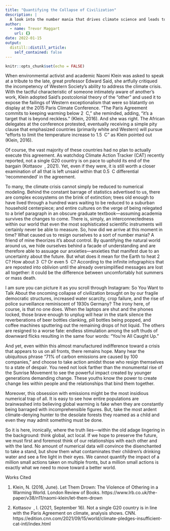 ```yaml
---
title: "Quantifying the Collapse of Civilization"
description: |
  A look into the number mania that drives climate science and leads to inaction.
author:
  - name: Trevor Maggart
    url: {}
date: 2022-01-15
output:
  distill::distill_article:
    self_contained: false
---
```

```r
knitr::opts_chunk$set(echo = FALSE)
```

  When environmental activist and academic Naomi Klein was asked to speak at a tribute
to the late, great professor Edward Said, she artfully critiqued the incompetency of Western
Society’s ability to address the climate crisis. With the tactful characteristic of someone
intimately aware of another’s work, Klein adopted Said’s postcolonial theory of the “other” and
used it to expose the failings of Western exceptionalism that were so blatantly on display at the
2015 Paris Climate Conference. “The Paris Agreement commits to keeping warming below 2 C,”
she reminded, adding, “it’s a target that is beyond reckless.” (Klein, 2016). And she was right.
The African delegates at the conference protested, eventually receiving a simple pity clause that
emphasized countries (primarily white and Western) will pursue “efforts to limit the
temperature increase to 1.5 C” as Klein pointed out (Klein, 2016).

  Of course, the vast majority of these countries had no plan to actually execute this
agreement. As watchdog Climate Action Tracker (CAT) recently reported, not a single G20
country is on pace to uphold its end of the bargain (Kottasov , 2021). Yet, even if they were, it is
still worth a closer examination of all that is left unsaid within that 0.5 C differential
‘recommended’ in the agreement.

  To many, the climate crisis cannot simply be reduced to numerical modeling. Behind the
constant barrage of statistics advertised to us, there are complex ecosystems on the brink of
extinction; trees old enough to have lived through a hundred wars waiting to be reduced to a
suburban household centerpiece; and entire cultures on the verge of being relegated to a brief
paragraph in an obscure graduate textbook—assuming academia survives the changes to come.
There is, simply, an interconnectedness within our world that even the most sophisticated
scientific instruments will certainly never be able to measure.
So, how did we arrive at this moment in time? What caused us to resign ourselves to a
sort of number mania? A friend of mine theorizes it’s about control. By quantifying the natural
world around us, we hide ourselves behind a facade of understanding and are therefore able to
assuage our anxieties—anxieties that manifest due to an uncertainty about the future. But what
does it mean for the Earth to heat 2 C? How about 3 C? Or even 5 C? According to the infinite
infographics that are reposted into oblivion until the already oversimplified messages are lost all
together: it could be the difference between uncomfortably hot summers or mass death.

  I am sure you can picture it as you scroll through Instagram: So You Want to Talk About
the oncoming collapse of civilization brought on by our fragile democratic structures, increased
water scarcity, crop failure, and the rise of police surveillance reminiscent of 1930s Germany?
The irony here, of course, is that no one does. When the laptops are shut and the phones
locked, those brave enough to unplug will hear in the stark silence the reverberations of beer
bottles clanking, pill bottles being popped, and coffee machines sputtering out the remaining
drops of hot liquid. The others are resigned to a worse fate: endless stimulation among the soft
thuds of downward flicks resulting in the same four words: “You’re All Caught Up.”

  And yet, even within this almost manufactured indifference toward a crisis that appears
to us on all fronts, there remains hope. Many hear the ubiquitous phrase “71% of carbon
emissions are caused by 100 companies,” and choose to take action amidst those who resign
themselves to a state of despair. You need not look farther than the monumental rise of the
Sunrise Movement to see the powerful impact created by younger generations demanding
change. These youths know the power to create change lies within people and the relationships
that bind them together.

  Moreover, this obsession with emissions might be the most insidious numerical trap of
all. It is easy to see how entire populations are brainwashed into believing global warming is
fake when they are constantly being barraged with incomprehensible figures. But, take the most
ardent climate-denying hunter to the desolate forests they roamed as a child and even they may
admit something must be done.

  So it is here, ironically, where the truth lies—within the old adage lingering in the
background: think global, act local. If we hope to preserve the future, we must first and
foremost think of our relationships with each other and with the land. No amount of numerical
data will convince the disenchanted to take a stand, but show them what contaminates their
children's drinking water and see a fire light in their eyes. We cannot quantify the impact of a
million small actions taken on multiple fronts, but a million small actions is exactly what we
need to move toward a better world.

Works Cited

1. Klein, N. (2016, June). Let Them Drown: The Violence of Othering in a Warming World. London
Review of Books. https://www.lrb.co.uk/the-paper/v38/n11/naomi-klein/let-them-drown

2. Kottasov , I. (2021, September 16). Not a single G20 country is in line with the Paris Agreement
on climate, analysis shows. CNN.
https://edition.cnn.com/2021/09/15/world/climate-pledges-insufficient-cat-intl/index.html


